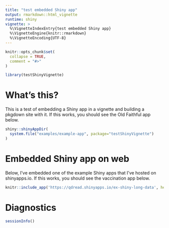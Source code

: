 ```yaml
---
title: "test embedded Shiny app"
output: rmarkdown::html_vignette
runtime: shiny
vignette: >
  %\VignetteIndexEntry{test embedded Shiny app}
  %\VignetteEngine{knitr::rmarkdown}
  %\VignetteEncoding{UTF-8}
---
```


```r
knitr::opts_chunk$set(
  collapse = TRUE,
  comment = "#>"
)
```

```r
library(testShinyVignette)
```

# What's this?

This is a test of embedding a Shiny app in a vignette and building a pkgdown site with it. If this works, you should see the Old Faithful app below.

```r
shiny::shinyAppDir(
  system.file("examples/example-app", package="testShinyVignette")
)
```

# Embedded Shiny app on web

Below, I've embedded one of the example Shiny apps that I've hosted on shinyapps.io. If this works, you should see the vaccination app below.

```r
knitr::include_app('https://qdread.shinyapps.io/ex-shiny-long-data', height = '400px')
```


# Diagnostics

```r
sessionInfo()
```

